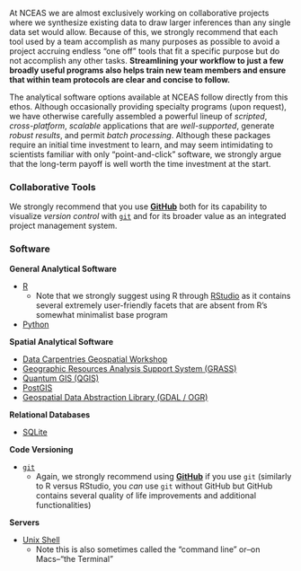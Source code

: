 
At NCEAS we are almost exclusively working on collaborative projects where we synthesize existing data to draw larger inferences than any single data set would allow. Because of this, we strongly recommend that each tool used by a team accomplish as many purposes as possible to avoid a project accruing endless "one off" tools that fit a specific purpose but do not accomplish any other tasks. **Streamlining your workflow to just a few broadly useful programs also helps train new team members and ensure that within team protocols are clear and concise to follow.**

The analytical software options available at NCEAS follow directly from this ethos. Although occasionally providing specialty programs (upon request), we have otherwise carefully assembled a powerful lineup of *scripted*, *cross-platform*, *scalable* applications that are *well-supported*, generate *robust results*, and permit *batch processing*. Although these packages require an initial time investment to learn, and may seem intimidating to scientists familiar with only "point-and-click" software, we strongly argue that the long-term payoff is well worth the time investment at the start.

### Collaborative Tools

We strongly recommend that you use **[GitHub](https://github.com/)** both for its capability to visualize *version control* with [`git`](https://pages.github.nceas.ucsb.edu/NCEAS/Computing/git.html) and for its broader value as an integrated project management system.

### Software

**General Analytical Software**

- [R](https://datacarpentry.org/R-genomics/index.html)
    - Note that we strongly suggest using R through [RStudio](https://www.rstudio.com/) as it contains several extremely user-friendly facets that are absent from R's somewhat minimalist base program
- [Python](https://swcarpentry.github.io/python-novice-inflammation/setup.html)

**Spatial Analytical Software**

- [Data Carpentries Geospatial Workshop](https://datacarpentry.org/geospatial-workshop/setup.html)
- [Geographic Resources Analysis Support System (GRASS)](https://pages.github.nceas.ucsb.edu/NCEAS/Computing/grass.html)
- [Quantum GIS (QGIS)](https://pages.github.nceas.ucsb.edu/NCEAS/Computing/quantum_gis.html)
- [PostGIS](https://pages.github.nceas.ucsb.edu/NCEAS/Computing/postgis.html)
- [Geospatial Data Abstraction Library (GDAL / OGR)](https://pages.github.nceas.ucsb.edu/NCEAS/Computing/gdal.html)

**Relational Databases**

- [SQLite](https://swcarpentry.github.io/sql-novice-survey/)

**Code Versioning**

- [`git`](https://swcarpentry.github.io/git-novice/)
    - Again, we strongly recommend using **[GitHub](https://github.com/)** if you use `git` (similarly to R versus RStudio, you *can* use `git` without GitHub but GitHub contains several quality of life improvements and additional functionalities)

**Servers**

- [Unix Shell](https://swcarpentry.github.io/shell-novice/)
    - Note this is also sometimes called the "command line" or--on Macs--"the Terminal"

